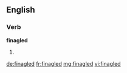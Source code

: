 ==English==

===Verb===
'''finagled'''

# {{past of|finagle}}

[[de:finagled]]
[[fr:finagled]]
[[mg:finagled]]
[[vi:finagled]]